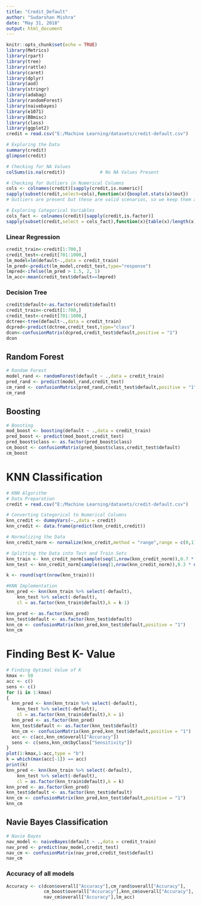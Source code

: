 ---
title: "Credit_Default"
author: "Sudarshan Mishra"
date: "May 31, 2018"
output: html_document
---

```{r setup, include=FALSE}
knitr::opts_chunk$set(echo = TRUE)
library(Metrics)
library(rpart)
library(tree)
library(rattle)
library(caret)
library(dplyr)
library(aod)
library(stringr)
library(adabag)
library(randomForest)
library(naivebayes)
library(e1071)
library(BBmisc)
library(class)
library(ggplot2)
credit = read.csv("E:/Machine Learning/datasets/credit-default.csv")
```


```{r}
# Exploring the Data
summary(credit)
glimpse(credit)

# Checking for NA Values
colSums(is.na(credit))             # No NA Values Present

# Checking for Outliers in Numerical Columns
cols <- colnames(credit)[sapply(credit,is.numeric)]
sapply(subset(credit,select=cols),function(x){boxplot.stats(x)$out})
# Outliers are present but these are valid scenarios, so we keep them as such

# Exploring Categorical Variables
cols_fact <- colnames(credit)[sapply(credit,is.factor)]
sapply(subset(credit,select = cols_fact),function(x){table(x)/length(x)*100})
```


### Linear Regression
```{r}
credit_train<-credit[1:700,]
credit_test<-credit[701:1000,]
lm_model=lm(default~.,data = credit_train)
lm_pred<-predict(lm_model,credit_test,type="response")
lmpred<-ifelse(lm_pred > 1.5, 2, 1)
lm_acc<-mean(credit_test$default==lmpred)
```


### Decision Tree
```{r}
credit$default<-as.factor(credit$default)
credit_train<-credit[1:700,]
credit_test<-credit[701:1000,]
dctree<-tree(default~.,data = credit_train)
dcpred<-predict(dctree,credit_test,type="class")
dcon<-confusionMatrix(dcpred,credit_test$default,positive = "1")
dcon
```

## Random Forest
```{r}
# Random Forest
model_rand <- randomForest(default ~ .,data = credit_train)
pred_rand <- predict(model_rand,credit_test)
cm_rand <- confusionMatrix(pred_rand,credit_test$default,positive = "1")
cm_rand
```


## Boosting
```{r}
# Boosting
mod_boost <- boosting(default ~ .,data = credit_train)
pred_boost <- predict(mod_boost,credit_test)
pred_boost$class <- as.factor(pred_boost$class)
cm_boost <- confusionMatrix(pred_boost$class,credit_test$default)
cm_boost
```


# KNN Classification
```{r}
# KNN Algorithm
# Data Preparation
credit = read.csv("E:/Machine Learning/datasets/credit-default.csv")

# Converting Categorical to Numerical Columns
knn_credit <- dummyVars(~.,data = credit)
knn_credit <- data.frame(predict(knn_credit,credit))

# Normalizing the Data
knn_credit_norm <- normalize(knn_credit,method = "range",range = c(0,1))

# Splitting the Data into Test and Train Sets
knn_train <- knn_credit_norm[sample(seq(1,nrow(knn_credit_norm)),0.7 * nrow(knn_credit_norm)),]
knn_test <- knn_credit_norm[sample(seq(1,nrow(knn_credit_norm)),0.3 * nrow(knn_credit_norm)),]

k <- round(sqrt(nrow(knn_train)))

#KNN Implementation
knn_pred <- knn(knn_train %>% select(-default),
    knn_test %>% select(-default),
    cl = as.factor(knn_train$default),k = k-1)

knn_pred <- as.factor(knn_pred)
knn_test$default <- as.factor(knn_test$default)
knn_cm <- confusionMatrix(knn_pred,knn_test$default,positive = "1")
knn_cm
```


# Finding Best K- Value
```{r}
# Finding Optimal Value of K
kmax <- 50
acc <- c()
sens <- c()
for (i in 1:kmax)
{
  knn_pred <- knn(knn_train %>% select(-default),
    knn_test %>% select(-default),
    cl = as.factor(knn_train$default),k = i)
  knn_pred <- as.factor(knn_pred)
  knn_test$default <- as.factor(knn_test$default)
  knn_cm <- confusionMatrix(knn_pred,knn_test$default,positive = "1") 
  acc <- c(acc,knn_cm$overall["Accuracy"])
  sens <- c(sens,knn_cm$byClass["Sensitivity"])
}
plot(1:kmax,1-acc,type = "b")
k = which(max(acc[-1]) == acc)
print(k)
knn_pred <- knn(knn_train %>% select(-default),
    knn_test %>% select(-default),
    cl = as.factor(knn_train$default),k = k)
knn_pred <- as.factor(knn_pred)
knn_test$default <- as.factor(knn_test$default)
knn_cm <- confusionMatrix(knn_pred,knn_test$default,positive = "1")
knn_cm
```

## Navie Bayes Classification
```{r}
# Navie Bayes
nav_model <- naiveBayes(default ~ .,data = credit_train)
nav_pred <- predict(nav_model,credit_test)
nav_cm <- confusionMatrix(nav_pred,credit_test$default)
nav_cm
```


### Accuracy of all models
```{r}
Accuracy <- c(dcon$overall["Accuracy"],cm_rand$overall["Accuracy"],
              cm_boost$overall["Accuracy"],knn_cm$overall["Accuracy"],
              nav_cm$overall["Accuracy"],lm_acc)

```


